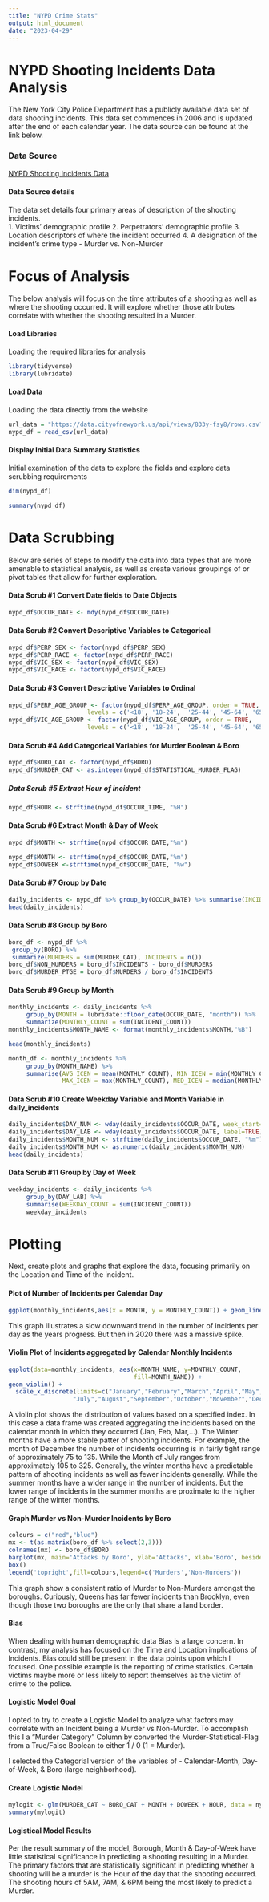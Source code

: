 ```yaml
---
title: "NYPD Crime Stats"
output: html_document
date: "2023-04-29"
---
```


# NYPD Shooting Incidents Data Analysis

The New York City Police Department has a publicly available data set of data shooting incidents.  This data set commences in 2006 and is updated after the end of each calendar year.  The data source can be found at the link below.

### Data Source
[NYPD Shooting Incidents Data](https://catalog.data.gov/dataset/nypd-shooting-incident-data-historic)

#### Data Source details
The data set details four primary areas of description of the shooting incidents.  
1. Victims' demographic profile
2. Perpetrators' demographic profile
3. Location descriptors of where the incident occurred
4. A designation of the incident's crime type - Murder vs. Non-Murder

# Focus of Analysis
The below analysis will focus on the time attributes of a shooting as well as where the shooting occurred.  It will explore whether those attributes correlate with whether the shooting resulted in a Murder.

#### Load Libraries
Loading the required libraries for analysis


```r
library(tidyverse)
library(lubridate)
```


#### Load Data
Loading the data directly from the website


```r
url_data = "https://data.cityofnewyork.us/api/views/833y-fsy8/rows.csv?accessType=DOWNLOAD"
nypd_df = read_csv(url_data)
```

#### Display Initial Data Summary Statistics
Initial examination of the data to explore the fields and explore data scrubbing requirements


```r
dim(nypd_df)
```

```r
summary(nypd_df)
```

# Data Scrubbing
Below are series of steps to modify the data into data types that are more amenable to statistical analysis, as well as create various groupings of or pivot tables that allow for further exploration.

#### Data Scrub #1 Convert Date fields to Date Objects

```r
nypd_df$OCCUR_DATE <- mdy(nypd_df$OCCUR_DATE)
```

#### Data Scrub #2 Convert Descriptive Variables to Categorical

```r
nypd_df$PERP_SEX <- factor(nypd_df$PERP_SEX)
nypd_df$PERP_RACE <- factor(nypd_df$PERP_RACE)
nypd_df$VIC_SEX <- factor(nypd_df$VIC_SEX)
nypd_df$VIC_RACE <- factor(nypd_df$VIC_RACE)
```

#### Data Scrub #3 Convert Descriptive Variables to Ordinal

```r
nypd_df$PERP_AGE_GROUP <- factor(nypd_df$PERP_AGE_GROUP, order = TRUE,
                      levels = c('<18', '18-24',  '25-44', '45-64', '65+'))
nypd_df$VIC_AGE_GROUP <- factor(nypd_df$VIC_AGE_GROUP, order = TRUE,
                      levels = c('<18', '18-24',  '25-44', '45-64', '65+'))
```

#### Data Scrub #4 Add Categorical Variables for Murder Boolean & Boro

```r
nypd_df$BORO_CAT <- factor(nypd_df$BORO)
nypd_df$MURDER_CAT <- as.integer(nypd_df$STATISTICAL_MURDER_FLAG)
```

##### Data Scrub #5 Extract Hour of incident

```r
nypd_df$HOUR <- strftime(nypd_df$OCCUR_TIME, "%H")
```

#### Data Scrub #6 Extract Month & Day of Week

```r
nypd_df$MONTH <- strftime(nypd_df$OCCUR_DATE,"%m")
```

```r
nypd_df$MONTH <- strftime(nypd_df$OCCUR_DATE,"%m")
nypd_df$DOWEEK <-strftime(nypd_df$OCCUR_DATE, "%w")
```

#### Data Scrub #7 Group by Date

```r
daily_incidents <- nypd_df %>% group_by(OCCUR_DATE) %>% summarise(INCIDENT_COUNT = n())
head(daily_incidents)
```

#### Data Scrub #8 Group by Boro

```r
boro_df <- nypd_df %>%
 group_by(BORO) %>%
 summarize(MURDERS = sum(MURDER_CAT), INCIDENTS = n())
boro_df$NON_MURDERS = boro_df$INCIDENTS - boro_df$MURDERS
boro_df$MURDER_PTGE = boro_df$MURDERS / boro_df$INCIDENTS
```

#### Data Scrub #9 Group by Month

```r
monthly_incidents <- daily_incidents %>% 
     group_by(MONTH = lubridate::floor_date(OCCUR_DATE, "month")) %>%
     summarize(MONTHLY_COUNT = sum(INCIDENT_COUNT))
monthly_incidents$MONTH_NAME <- format(monthly_incidents$MONTH,"%B")
```

```r
head(monthly_incidents)
```

```r
month_df <- monthly_incidents %>% 
     group_by(MONTH_NAME) %>% 
     summarise(AVG_ICEN = mean(MONTHLY_COUNT), MIN_ICEN = min(MONTHLY_COUNT), 
               MAX_ICEN = max(MONTHLY_COUNT), MED_ICEN = median(MONTHLY_COUNT))
```

#### Data Scrub #10 Create Weekday Variable and Month Variable in daily_incidents

```r
daily_incidents$DAY_NUM <- wday(daily_incidents$OCCUR_DATE, week_start=1)
daily_incidents$DAY_LAB <- wday(daily_incidents$OCCUR_DATE, label=TRUE)
daily_incidents$MONTH_NUM <- strftime(daily_incidents$OCCUR_DATE, "%m")
daily_incidents$MONTH_NUM <- as.numeric(daily_incidents$MONTH_NUM)
head(daily_incidents)
```

#### Data Scrub #11 Group by Day of Week

```r
weekday_incidents <- daily_incidents %>%
     group_by(DAY_LAB) %>%
     summarise(WEEKDAY_COUNT = sum(INCIDENT_COUNT))
     weekday_incidents
```

# Plotting
Next, create plots and graphs that explore the data, focusing primarily on the Location and Time of the incident.

#### Plot of Number of Incidents per Calendar Day

```r
ggplot(monthly_incidents,aes(x = MONTH, y = MONTHLY_COUNT)) + geom_line() 
```


This graph illustrates a slow downward trend in the number of incidents per day as the years progress. But then in 2020 there was a massive spike.

#### Violin Plot of Incidents aggregated by Calendar Monthly Incidents
```r
ggplot(data=monthly_incidents, aes(x=MONTH_NAME, y=MONTHLY_COUNT, 
                                   fill=MONTH_NAME)) +  
geom_violin() +
  scale_x_discrete(limits=c("January","February","March","April","May","June",
                  "July","August","September","October","November","December"))
```


A violin plot shows the distribution of values based on a specified index.  In this case a data frame was created aggregating the incidents based on the calendar month in which they occurred (Jan, Feb, Mar,...).  The Winter months have a more stable patter of shooting incidents.  For example, the month of December the number of incidents occurring is in fairly tight range of approximately 75 to 135.  While the Month of July ranges from approximately 105 to 325.  Generally, the winter months have a predictable pattern of shooting incidents as well as fewer incidents generally.  While the summer months have a wider range in the number of incidents.  But the lower range of incidents in the summer months are proximate to the higher range of the winter months.

#### Graph Murder vs Non-Murder Incidents by Boro


```r
colours = c("red","blue")
mx <- t(as.matrix(boro_df %>% select(2,3)))
colnames(mx) <- boro_df$BORO
barplot(mx, main='Attacks by Boro', ylab='Attacks', xlab='Boro', beside = TRUE, col=colours,ylim=c(0,max(mx)*1.3))
box()
legend('topright',fill=colours,legend=c('Murders','Non-Murders'))
```

This graph show a consistent ratio of Murder to Non-Murders amongst the boroughs. Curiously, Queens has far fewer incidents than Brooklyn, even though those two boroughs are the only that share a land border.

#### Bias

When dealing with human demographic data Bias is a large concern. In contrast, my analysis has focused on the Time and Location implications of Incidents. Bias could still be present in the data points upon which I focused. One possible example is the reporting of crime statistics. Certain victims maybe more or less likely to report themselves as the victim of crime to the police.

#### Logistic Model Goal

I opted to try to create a Logistic Model to analyze what factors may correlate with an Incident being a Murder vs Non-Murder. To accomplish this I a “Murder Category” Column by converted the Murder-Statistical-Flag from a True/False Boolean to either 1 / 0 (1 = Murder).

I selected the Categorial version of the variables of - Calendar-Month, Day-of-Week, & Boro (large neighborhood).

#### Create Logistic Model

```r
mylogit <- glm(MURDER_CAT ~ BORO_CAT + MONTH + DOWEEK + HOUR, data = nypd_df, family = "binomial")
summary(mylogit)
```

#### Logistical Model Results

Per the result summary of the model, Borough, Month & Day-of-Week have little statistical significance in predicting a shooting resulting in a Murder. The primary factors that are statistically significant in predicting whether a shooting will be a murder is the Hour of the day that the shooting occurred. The shooting hours of 5AM, 7AM, & 6PM being the most likely to predict a Murder.
